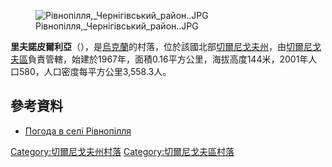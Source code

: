 [[Image:Рівнопілля,_Чернігівський_район..JPG|right]]

{{coord|51|36|35|N|31|13|58|E|scale:100000|display=title}}

'''里夫諾皮爾利亞'''（{{lang-uk|Рівнопілля}}），是[[烏克蘭|烏克蘭]]的村落，位於該國北部[[切爾尼戈夫州|切爾尼戈夫州]]，由[[切爾尼戈夫區|切爾尼戈夫區]]負責管轄，始建於1967年，面積0.16平方公里，海拔高度144米，2001年人口580，人口密度每平方公里3,558.3人。

==參考資料==
* [http://weather.in.ua/ua/chernigovskaja/22341 Погода в селі Рівнопілля]

[[Category:切爾尼戈夫州村落|Category:切爾尼戈夫州村落]]
[[Category:切爾尼戈夫區村落|Category:切爾尼戈夫區村落]]


{{Chernihiv-geo-stub}}